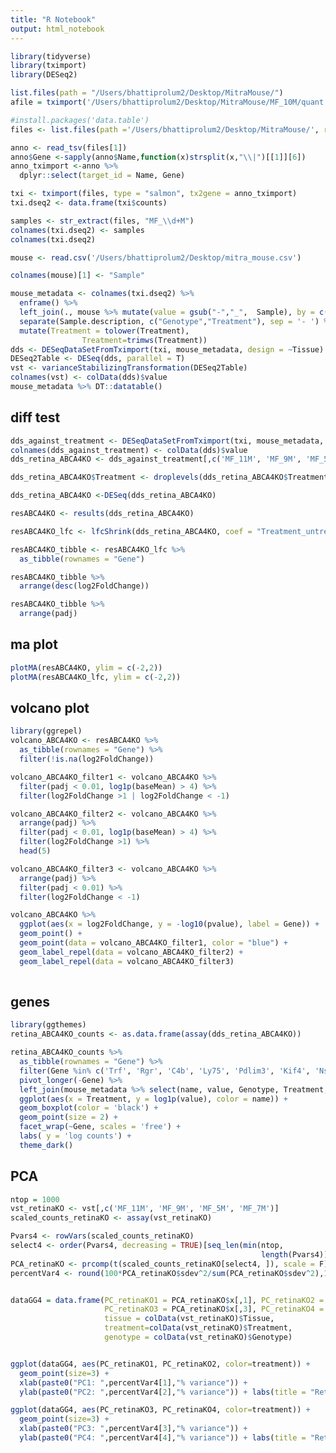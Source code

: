 ```yaml
---
title: "R Notebook"
output: html_notebook
---
```



```r
library(tidyverse)
library(tximport)
library(DESeq2)

list.files(path = "/Users/bhattiprolum2/Desktop/MitraMouse/")
afile = tximport('/Users/bhattiprolum2/Desktop/MitraMouse/MF_10M/quant.sf', type = "salmon", txOut = TRUE)

#install.packages('data.table')
files <- list.files(path ='/Users/bhattiprolum2/Desktop/MitraMouse/', recursive = TRUE, pattern = 'quant.sf', full.names = TRUE)

anno <- read_tsv(files[1])
anno$Gene <-sapply(anno$Name,function(x)strsplit(x,"\\|")[[1]][6])
anno_tximport <-anno %>%
  dplyr::select(target_id = Name, Gene)

txi <- tximport(files, type = "salmon", tx2gene = anno_tximport)
txi.dseq2 <- data.frame(txi$counts)

samples <- str_extract(files, "MF_\\d+M")
colnames(txi.dseq2) <- samples
colnames(txi.dseq2)

mouse <- read.csv('/Users/bhattiprolum2/Desktop/mitra_mouse.csv')

colnames(mouse)[1] <- "Sample"

mouse_metadata <- colnames(txi.dseq2) %>% 
  enframe() %>% 
  left_join(., mouse %>% mutate(value = gsub("-","_",  Sample), by = c("value"))) %>%  
  separate(Sample.description, c("Genotype","Treatment"), sep = '- ') %>% 
  mutate(Treatment = tolower(Treatment), 
                Treatment=trimws(Treatment))
dds <- DESeqDataSetFromTximport(txi, mouse_metadata, design = ~Tissue)
DESeq2Table <- DESeq(dds, parallel = T)
vst <- varianceStabilizingTransformation(DESeq2Table)
colnames(vst) <- colData(dds)$value
mouse_metadata %>% DT::datatable()
```

## diff test
```r
dds_against_treatment <- DESeqDataSetFromTximport(txi, mouse_metadata, design = ~Treatment)
colnames(dds_against_treatment) <- colData(dds)$value
dds_retina_ABCA4KO <- dds_against_treatment[,c('MF_11M', 'MF_9M', 'MF_5M', 'MF_7M')]

dds_retina_ABCA4KO$Treatment <- droplevels(dds_retina_ABCA4KO$Treatment)

dds_retina_ABCA4KO <-DESeq(dds_retina_ABCA4KO)

resABCA4KO <- results(dds_retina_ABCA4KO)

resABCA4KO_lfc <- lfcShrink(dds_retina_ABCA4KO, coef = "Treatment_untreated_vs_400.mg", type = "normal")

resABCA4KO_tibble <- resABCA4KO_lfc %>% 
  as_tibble(rownames = "Gene") 

resABCA4KO_tibble %>%
  arrange(desc(log2FoldChange))

resABCA4KO_tibble %>%
  arrange(padj)
```
## ma plot
```r
plotMA(resABCA4KO, ylim = c(-2,2))
plotMA(resABCA4KO_lfc, ylim = c(-2,2))
```
## volcano plot
```r
library(ggrepel)
volcano_ABCA4KO <- resABCA4KO %>%
  as_tibble(rownames = "Gene") %>%
  filter(!is.na(log2FoldChange)) 

volcano_ABCA4KO_filter1 <- volcano_ABCA4KO %>%
  filter(padj < 0.01, log1p(baseMean) > 4) %>%
  filter(log2FoldChange >1 | log2FoldChange < -1)

volcano_ABCA4KO_filter2 <- volcano_ABCA4KO %>%
  arrange(padj) %>%
  filter(padj < 0.01, log1p(baseMean) > 4) %>%
  filter(log2FoldChange >1) %>%
  head(5)

volcano_ABCA4KO_filter3 <- volcano_ABCA4KO %>%
  arrange(padj) %>%
  filter(padj < 0.01) %>%
  filter(log2FoldChange < -1)

volcano_ABCA4KO %>%
  ggplot(aes(x = log2FoldChange, y = -log10(pvalue), label = Gene)) +
  geom_point() +
  geom_point(data = volcano_ABCA4KO_filter1, color = "blue") +
  geom_label_repel(data = volcano_ABCA4KO_filter2) + 
  geom_label_repel(data = volcano_ABCA4KO_filter3)
  
```
## genes
```r
library(ggthemes)
retina_ABCA4KO_counts <- as.data.frame(assay(dds_retina_ABCA4KO))

retina_ABCA4KO_counts %>%
  as_tibble(rownames = "Gene") %>%
  filter(Gene %in% c('Trf', 'Rgr', 'C4b', 'Ly75', 'Pdlim3', 'Kif4', 'Nsl1', 'Tbx5')) %>%
  pivot_longer(-Gene) %>%
  left_join(mouse_metadata %>% select(name, value, Genotype, Treatment, Tissue), by = c('name' = 'value')) %>%
  ggplot(aes(x = Treatment, y = log1p(value), color = name)) +
  geom_boxplot(color = 'black') +
  geom_point(size = 2) +
  facet_wrap(~Gene, scales = 'free') + 
  labs( y = 'log counts') +
  theme_dark()
```
## PCA

```r
ntop = 1000
vst_retinaKO <- vst[,c('MF_11M', 'MF_9M', 'MF_5M', 'MF_7M')]
scaled_counts_retinaKO <- assay(vst_retinaKO)

Pvars4 <- rowVars(scaled_counts_retinaKO)
select4 <- order(Pvars4, decreasing = TRUE)[seq_len(min(ntop, 
                                                        length(Pvars4)))]
PCA_retinaKO <- prcomp(t(scaled_counts_retinaKO[select4, ]), scale = F)
percentVar4 <- round(100*PCA_retinaKO$sdev^2/sum(PCA_retinaKO$sdev^2),1)


dataGG4 = data.frame(PC_retinaKO1 = PCA_retinaKO$x[,1], PC_retinaKO2 = PCA_retinaKO$x[,2], 
                     PC_retinaKO3 = PCA_retinaKO$x[,3], PC_retinaKO4 = PCA_retinaKO$x[,4], 
                     tissue = colData(vst_retinaKO)$Tissue,
                     treatment=colData(vst_retinaKO)$Treatment,
                     genotype = colData(vst_retinaKO)$Genotype)


ggplot(dataGG4, aes(PC_retinaKO1, PC_retinaKO2, color=treatment)) +
  geom_point(size=3) +
  xlab(paste0("PC1: ",percentVar4[1],"% variance")) +
  ylab(paste0("PC2: ",percentVar4[2],"% variance")) + labs(title = "Retina ABCA4KO PCA 1/2")

ggplot(dataGG4, aes(PC_retinaKO3, PC_retinaKO4, color=treatment)) +
  geom_point(size=3) +
  xlab(paste0("PC3: ",percentVar4[3],"% variance")) +
  ylab(paste0("PC4: ",percentVar4[4],"% variance")) + labs(title = "Retina ABCA4KO PCA 3/4")
```



    
    